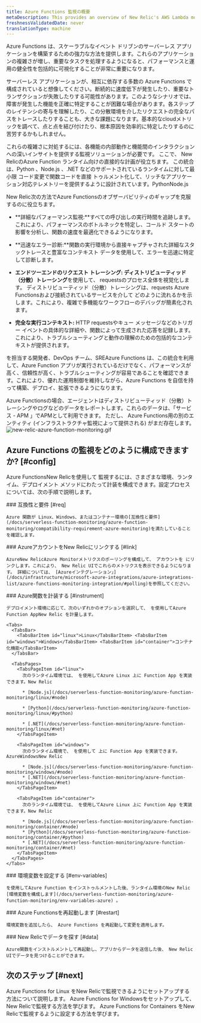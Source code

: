 ```yaml
---
title: Azure Functions 監視の概要
metaDescription: This provides an overview of New Relic's AWS Lambda monitoring and details how to link your accounts.
freshnessValidatedDate: never
translationType: machine
---
```


Azure Functions は、スケーラブルなイベント ドリブンのサーバーレス アプリケーションを構築するための強力な方法を提供します。これらのアプリケーションの複雑さが増し、重要なタスクを処理するようになると、パフォーマンスと運用の健全性を包括的に可視化することが非常に重要になります。

サーバーレス アプリケーションが、相互に依存する多数の Azure Functions で構成されていると想像してください。断続的に速度低下が発生したり、重要なトランザクションが失敗したりする可能性があります。このようなシナリオでは、障害が発生した機能を正確に特定することが困難な場合があります。各ステップのレイテンシの寄与を理解したり、この分散環境を介したリクエストの完全なパスをトレースしたりすることも、大きな課題になります。基本的なcloudメトリックを調べて、点と点を結び付けたり、根本原因を効率的に特定したりするのに苦労するかもしれません。

これらの複雑さに対処するには、各機能の内部動作と機能間のインタラクションへの深いインサイトを提供する監視ソリューションが必要です。 ここで、 New RelicのAzure Function ランタイム向けの直接的な計画が役立ちます。 この統合は、Python 、Node.js 、.NET などのサポートされているランタイムに対して最小限 コード変更で関数コードを直接 トゥルメント化して、リッチなアプリケーション対応テレメトリーを提供するように設計されています。PythonNode.js

New Relic次の方法でAzure Functionsのオブザーバビリティのギャップを克服するのに役立ちます。

* **詳細なパフォーマンス監視:**すべての呼び出しの実行時間を追跡します。これにより、パフォーマンスのボトルネックを特定し、コールド スタートの影響を分析し、関数の速度を最適化できるようになります。

* **迅速なエラー診断:**関数の実行環境から直接キャプチャされた詳細なスタックトレースと豊富なコンテキスト データを使用して、エラーを迅速に特定して診断します。

* **エンドツーエンドのリクエスト トレーシング: ディストリビューティッド（分散）トレーシング**を使用して、 requestsのプロセス全体を視覚化します。 ディストリビューティッド（分散）トレーシングは、requests Azure Functionsおよび接続されているサービスを介して どのように流れるかを示します。これにより、複雑で多機能なワークフローのデバッグが簡素化されます。

* **完全な実行コンテキスト:** HTTP requestsやキュー メッセージなどのトリガー イベントの具体的な詳細や、関数によって生成された応答を記録します。 これにより、トラブルシューティングと動作の理解のための包括的なコンテキストが提供されます。

を担当する開発者、DevOps チーム、SREAzure Functions は、この統合を利用して、Azure Function アプリが実行されているだけでなく、パフォーマンスが高く、信頼性が高く、トラブルシューティングが容易であることを確認できます。これにより、優れた運用制御を維持しながら、Azure Functions を自信を持って構築、デプロイ、拡張できるようになります。

<Callout variant="important">
  Azure Functionsの場合、エージェントはディストリビューティッド（分散）トレーシングやログなどのデータをレポートします。これらのデータは、「サービス - APM 」でAPMとして利用できます。 ただし、 Azure Functions用の別のエンティティ (インフラストラクチャ監視によって提供される) がまだ存在します。
</Callout>

<img title="azure_function_monitoring.gif" alt="new-relic-azure-function-monitoring.gif" src="/images/azure_function_monitoring.gif" />

## Azure Functions の監視をどのように構成できますか? [#config]

Azure FunctionsNew Relicを使用して 監視するには、さまざまな環境、ランタイム、デプロイメント メソッドにわたって計装を構成できます。設定プロセスについては、次の手順で説明します。

<Steps>
  <Step>
    ### 互換性と要件 [#req]

    Azure 関数が Linux、Windows、またはコンテナー環境の[互換性と要件](/docs/serverless-function-monitoring/azure-function-monitoring/compatibility-requirement-azure-monitoring)を満たしていることを確認します。
  </Step>

  <Step>
    ### AzureアカウントをNew Relicにリンクする [#link]

    AzureNew RelicAzure Monitorメトリクスのポーリングを構成して、 アカウントを にリンクします。これにより、 New Relic UIでこれらのメトリクスを表示できるようになります。 詳細については、 [Azureインテグレーション」](/docs/infrastructure/microsoft-azure-integrations/azure-integrations-list/azure-functions-monitoring-integration/#polling)を参照してください。
  </Step>

  <Step>
    ### Azure関数を計装する [#instrument]

    デプロイメント環境に応じて、次のいずれかのオプションを選択して、 を使用してAzure Function AppNew Relic を計量します。

    <Tabs>
      <TabsBar>
        <TabsBarItem id="linux">Linux</TabsBarItem> <TabsBarItem id="windows">Windows</TabsBarItem> <TabsBarItem id="container">コンテナ化機能</TabsBarItem>
      </TabsBar>

      <TabsPages>
        <TabsPageItem id="linux">
          次のランタイム環境では、 を使用してAzure Linux 上に Function App を実装できます。New Relic

          * [Node.js](/docs/serverless-function-monitoring/azure-function-monitoring/linux/#node)

          * [Python](/docs/serverless-function-monitoring/azure-function-monitoring/linux/#python)

          * [.NET](/docs/serverless-function-monitoring/azure-function-monitoring/linux/#net)
        </TabsPageItem>

        <TabsPageItem id="windows">
          次のランタイム環境で、 を使用して 上に Function App を実装できます。AzureWindowsNew Relic

          * [Node.js](/docs/serverless-function-monitoring/azure-function-monitoring/windows/#node)
          * [.NET](/docs/serverless-function-monitoring/azure-function-monitoring/windows/#net)
        </TabsPageItem>

        <TabsPageItem id="container">
          次のランタイム環境では、 を使用してAzure Linux 上に Function App を実装できます。New Relic

          * [Node.js](/docs/serverless-function-monitoring/azure-function-monitoring/container/#node)
          * [Python](/docs/serverless-function-monitoring/azure-function-monitoring/container/#python)
          * [.NET](/docs/serverless-function-monitoring/azure-function-monitoring/container/#net)
        </TabsPageItem>
      </TabsPages>
    </Tabs>
  </Step>

  <Step>
    ### 環境変数を設定する [#env-variables]

    を使用してAzure Function をインストゥルメントした後、ランタイム環境のNew Relic [環境変数を構成します](/docs/serverless-function-monitoring/azure-function-monitoring/env-variables-azure) 。
  </Step>

  <Step>
    ### Azure Functionsを再起動します [#restart]

    環境変数を追加したら、 Azure Functions を再起動して変更を適用します。
  </Step>

  <Step>
    ### New Relicでデータを探す [#data]

    Azure関数をインストルメントして再起動し、アプリからデータを送信した後、 New Relic UIでデータを見つけることができます。
  </Step>
</Steps>

## 次のステップ [#next]

<DocTiles>
  <DocTile title="Linux計装" path="/docs/serverless-function-monitoring/azure-function-monitoring/linux">
    Azure Functions for Linux をNew Relicで監視できるようにセットアップする方法について説明します。
  </DocTile>

  <DocTile title="Windows計装" path="/docs/serverless-function-monitoring/azure-function-monitoring/windows">
    Azure Functions for Windowsをセットアップして、 New Relicで監視する方法を学びます。
  </DocTile>

  <DocTile title="コンテナインストゥルメンテーション" path="/docs/serverless-function-monitoring/azure-function-monitoring/container">
    Azure Functions for Containers をNew Relicで監視するように設定する方法を学びます。
  </DocTile>
</DocTiles>